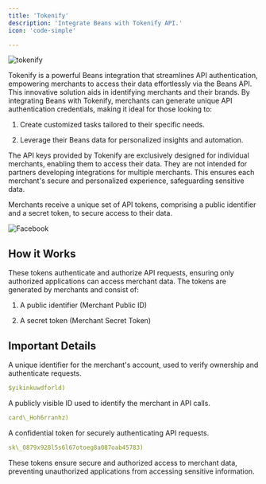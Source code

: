 ```yaml
---
title: 'Tokenify'
description: 'Integrate Beans with Tokenify API.'
icon: 'code-simple'

---
```


<Frame caption="tokenify">
  <img
    src="/assets/images/integrations/tokenify/hero.webp"
    style={{ borderRadius: '0.5rem' }}
    title="tokenify"
    alt="tokenify"
  />
</Frame>

Tokenify is a powerful Beans integration that streamlines API authentication, empowering merchants to access their data
effortlessly via the Beans API. This innovative solution aids in identifying merchants and their brands. By integrating Beans with Tokenify, merchants can generate unique API authentication credentials, making it ideal for those looking to:
 
1. Create customized tasks tailored to their specific needs.

2. Leverage their Beans data for personalized insights and automation.

<Warning>
  The API keys provided by Tokenify are exclusively designed for individual merchants, enabling them to access their
  data. They are not intended for partners developing integrations for multiple merchants. This ensures each merchant's
  secure and personalized experience, safeguarding sensitive data.
</Warning>

Merchants receive a unique set of API tokens, comprising a public identifier and a secret token, to secure access to their data.

<Frame>
  <img src="/assets/images/integrations/tokenify/credentials.webp" alt="Facebook" style={{ borderRadius: '0.5rem' }} />
</Frame>

## How it Works

These tokens authenticate and authorize API requests, ensuring only authorized applications can access merchant data.
The tokens are generated by merchants and consist of:

1. A public identifier (Merchant Public ID)

2. A secret token (Merchant Secret Token)

## Important Details

<AccordionGroup>
<Accordion title= "Merchant Account Identifier"> 
A unique identifier for the merchant's account, used to verify ownership and authenticate requests.

```yaml
$yikinkuwdforld)
```
</Accordion>

<Accordion title= "Merchant Public ID">
 A publicly visible ID used to identify the merchant in API calls.

```yaml
card\_Hoh6rranhz)
```

</Accordion>
<Accordion title= "Merchant Secret Token">
 A confidential token for securely authenticating API requests.

```yaml
sk\_0879x928l5s6l67otoeg8a087oab45783)
```

</Accordion>
</AccordionGroup>
 These tokens ensure secure and authorized access to merchant data, preventing unauthorized applications from accessing sensitive information.
